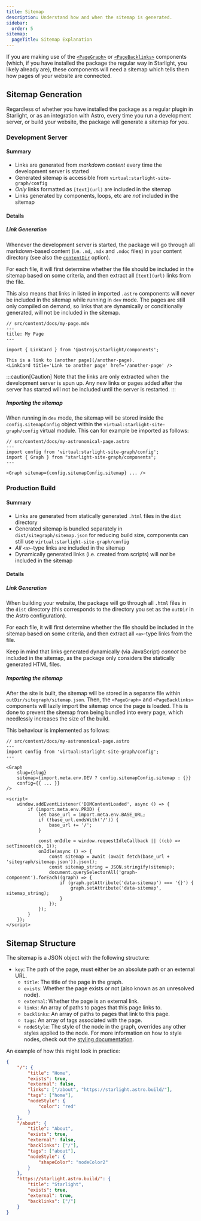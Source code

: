 ```yaml
---
title: Sitemap
description: Understand how and when the sitemap is generated.
sidebar:
  order: 5
sitemap:
  pageTitle: Sitemap Explanation
---
```


If you are making use of the [`<PageGraph>`](/starlight-site-graph/components/pagegraph) or [`<PageBacklinks>`](/starlight-site-graph/components/pagebacklinks) components
(which, if you have installed the package the regular way in Starlight, you likely already are),
these components will need a sitemap which tells them how pages of your website are connected.

## Sitemap Generation

Regardless of whether you have installed the package as a regular plugin in Starlight, or as an integration with Astro,
every time you run a development server, or build your website, the package will generate a sitemap for you.


### Development Server

#### Summary
- Links are generated from *markdown content* every time the development server is started
- Generated sitemap is accessible from `virtual:starlight-site-graph/config`
- *Only* links formatted as `[text](url)` are included in the sitemap
- Links generated by components, loops, etc are _not_ included in the sitemap

#### Details
##### Link Generation

Whenever the development server is started, the package will
go through all markdown-based content (i.e. `.md`, `.mdx` and `.mdoc` files) in your content directory
(see also the [`contentDir`](/starlight-site-graph/configuration/sitemap/inclusion/#content-root) option).

For each file, it will first determine whether the file should be included in the sitemap based on some criteria,
and then extract all `[text](url)` links from the file.

This also means that links in listed in imported `.astro` components will _never_ be included in the sitemap while running in `dev` mode.
The pages are still only compiled on demand, so links that are dynamically or conditionally generated, will not be included in the sitemap.

```mdx ins="[another page](/another-page)" del="<LinkCard title='Link to another page' href='/another-page' />"
// src/content/docs/my-page.mdx
---
title: My Page
---

import { LinkCard } from '@astrojs/starlight/components';

This is a link to [another page](/another-page).
<LinkCard title='Link to another page' href='/another-page' />

```

:::caution[Caution]
Note that the links are only extracted when the development server is spun up.
Any new links or pages added after the server has started will not be included until the server is restarted.
:::


##### Importing the sitemap

When running in `dev` mode, the sitemap will be stored inside the `config.sitemapConfig` object within
the `virtual:starlight-site-graph/config` virtual module. This can for example be imported as follows:

```astro
// src/content/docs/my-astronomical-page.astro
---
import config from 'virtual:starlight-site-graph/config';
import { Graph } from "starlight-site-graph/components";
---

<Graph sitemap={config.sitemapConfig.sitemap} ... />
```

### Production Build

#### Summary
- Links are generated from statically generated `.html` files in the `dist` directory
- Generated sitemap is bundled separately in `dist/sitegraph/sitemap.json` for reducing build size, components can still use `virtual:starlight-site-graph/config`
- _All_ `<a>`-type links are included in the sitemap
- Dynamically generated links (i.e. created from scripts) will _not_ be included in the sitemap

#### Details
##### Link Generation

When building your website, the package will go through all `.html` files in the `dist` directory
(this corresponds to the directory you set as the `outDir` in the Astro configuration).

For each file, it will first determine whether the file should be included in the sitemap based on some criteria,
and then extract all `<a>`-type links from the file.

Keep in mind that links generated dynamically (via JavaScript) _cannot_ be included in the sitemap,
as the package only considers the statically generated HTML files.

##### Importing the sitemap

After the site is built, the sitemap will be stored in a separate file within `outDir/sitegraph/sitemap.json`.
Then, the `<PageGraph>` and `<PageBacklinks>` components will lazily import the sitemap once the page is loaded.
This is done to prevent the sitemap from being bundled into every page, which needlessly increases the size of the build.

This behaviour is implemented as follows:

```astro
// src/content/docs/my-astronomical-page.astro
---
import config from 'virtual:starlight-site-graph/config';
---

<Graph
	slug={slug}
	sitemap={import.meta.env.DEV ? config.sitemapConfig.sitemap : {}}
	config={{ ... }}
/>

<script>
    window.addEventListener('DOMContentLoaded', async () => {
        if (import.meta.env.PROD) {
            let base_url = import.meta.env.BASE_URL;
            if (!base_url.endsWith('/')) {
                base_url += '/';
            }

            const onIdle = window.requestIdleCallback || ((cb) => setTimeout(cb, 1));
            onIdle(async () => {
                const sitemap = await (await fetch(base_url + 'sitegraph/sitemap.json')).json();
                const sitemap_string = JSON.stringify(sitemap);
                document.querySelectorAll('graph-component').forEach((graph) => {
                    if (graph.getAttribute('data-sitemap') === '{}') {
                        graph.setAttribute('data-sitemap', sitemap_string);
                    }
                });
            });
        }
    });
</script>
```


## Sitemap Structure

The sitemap is a JSON object with the following structure:
- `key`: The path of the page, must either be an absolute path or an external URL.
	- `title`: The title of the page in the graph.<br/>
	- `exists`: Whether the page exists or not (also known as an unresolved node).
	- `external`: Whether the page is an external link.<br/>
	- `links`: An array of paths to pages that this page links to.
	- `backlinks`: An array of paths to pages that link to this page.
	- `tags`: An array of tags associated with the page.<br/>
	- `nodeStyle`: The style of the node in the graph, overrides any other styles applied to the node. For more information on how to style nodes, check out the [styling documentation](/starlight-site-graph/configuration/graph/nodestyle).

An example of how this might look in practice:

```json
{
	"/": {
		"title": "Home",
		"exists": true,
		"external": false,
		"links": ["/about", "https://starlight.astro.build/"],
		"tags": ["home"],
		"nodeStyle": {
			"color": "red"
		}
	},
	"/about": {
		"title": "About",
		"exists": true,
		"external": false,
		"backlinks": ["/"],
		"tags": ["about"],
		"nodeStyle": {
			"shapeColor": "nodeColor2"
		}
	},
	"https://starlight.astro.build/": {
		"title": "Starlight",
		"exists": true,
		"external": true,
		"backlinks": ["/"]
	}
}
```
